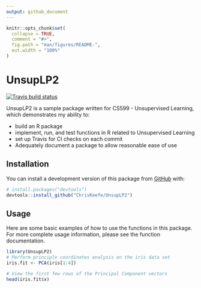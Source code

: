 ```yaml
---
output: github_document
---
```


<!-- README.md is generated from README.Rmd. Please edit that file -->

```r
knitr::opts_chunk$set(
  collapse = TRUE,
  comment = "#>",
  fig.path = "man/figures/README-",
  out.width = "100%"
)
```

# UnsupLP2

<!-- badges: start -->
[![Travis build status](https://travis-ci.com/ChrisKeefe/UnsupLP2.svg?branch=master)](https://travis-ci.com/ChrisKeefe/UnsupLP2)
<!-- badges: end -->

UnsupLP2 is a sample package written for CS599 - Unsupervised Learning, which demonstrates my ability to:

- build an R package
- implement, run, and test functions in R related to Unsupervised Learning
- set up Travis for CI checks on each commit
- Adequately document a package to allow reasonable ease of use

## Installation

You can install a development version of this package from [GitHub](https://github.com/ChrisKeefe/UnsupLP2) with:

``` r
# install.packages("devtools")
devtools::install_github("ChrisKeefe/UnsupLP2")
```
## Usage

Here are some basic examples of how to use the functions in this package. For more complete usage information, please see the function documentation.
```r
library(UnsupLP2)
# Perform principle coordinates analysis on the iris data set
iris.fit <- PCA(iris[1:4])

# View the first few rows of the Principal Component vectors
head(iris.fit$x)
```
